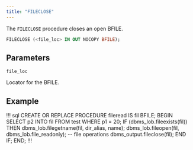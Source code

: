 ```yaml
---
title: "FILECLOSE"
---
```


The `FILECLOSE` procedure closes an open BFILE.

```sql
FILECLOSE (<file_loc> IN OUT NOCOPY BFILE); 
```

## Parameters

`file_loc`

Locator for the BFILE.

## Example

!!! sql
CREATE OR REPLACE PROCEDURE fileread IS
    fil BFILE;
BEGIN
    SELECT p2 INTO fil FROM test WHERE p1 = 20; 
    IF (dbms_lob.fileexists(fil))
    THEN
        dbms_lob.filegetname(fil, dir_alias, name);
        dbms_lob.fileopen(fil, dbms_lob.file_readonly);
        -- file operations
        dbms_output.fileclose(fil); 
    END IF;
END;
!!!